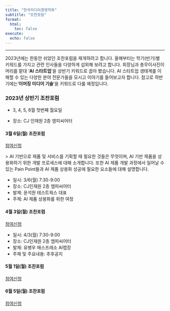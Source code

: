 ```yaml
---
title: "한국미디어경영학회"
subtitle: "조찬포럼"
format:
  html:
    toc: false
execute:
  echo: false
---
```


------------------------------------------------------------------------

2023년에는 한동안 쉬었던 조찬포럼을 재개하려고 합니다. 올해부터는 학기(반기)별 키워드를 가지고 관련 인사들을 다양하게 섭외해 보려고 합니다. 회장님과 총무이사진이 머리를 맡대 '**AI 스타트업**'을 상반기 키워드로 꼽아 봤습니다. AI 스타트업 생태계를 이해할 수 있는 다양한 분야 전문가들을 모시고 이야기를 들어보고자 합니다. 참고로 하반기에는'**이머징 미디어 기술**'을 키워드로 다룰 예정입니다.

### 2023년 상반기 조찬포럼

-   3, 4, 5, 6월 첫번째 월요일

-   장소: CJ 인재원 2층 앰피씨어터

#### 3월 6일(월) 조찬포럼

[참여신청](2023spring/march.qmd)

\> AI 기반으로 제품 및 서비스를 기획할 때 필요한 것들은 무엇이며, AI 기반 제품을 상용화하기 위한 개발 프로세스에 대해 소개합니다. 또한 AI 제품 개발 과정에서 일어날 수 있는 Pain Point들과 AI 제품 상용화 성공에 필요한 요소들에 대해 설명합니다.

-   일시: 3/6(월) 7:30-9:00
-   장소: CJ인재원 2층 앰피씨어터
-   발제: 윤석원 테스트웍스 대표
-   주제: AI 제품 상용화를 위한 여정

#### 4월 3일(월) 조찬포럼

[참여신청](2023spring/april.qmd)

-   일시: 4/3(월) 7:30-9:00
-   장소: CJ인재원 2층 앰피씨어터
-   발제: 유병우 매스프레소 AI랩장
-   주제 및 주요내용: 추후공지

#### 5월 1일(월) 조찬포럼

[참여신청](2023spring/may.qmd)

#### 6월 5일(월) 조찬포럼

[참여신청](2023spring/june.qmd)
